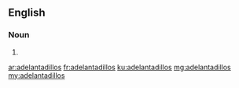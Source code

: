 ==English==

===Noun===
{{head|en|plural}}

# {{plural of|adelantadillo|lang=en}}

[[ar:adelantadillos]]
[[fr:adelantadillos]]
[[ku:adelantadillos]]
[[mg:adelantadillos]]
[[my:adelantadillos]]